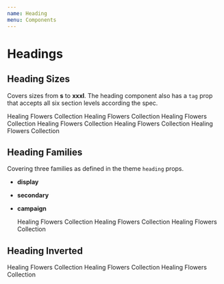 ```yaml
---
name: Heading
menu: Components
---
```



# Headings

## Heading Sizes

Covers sizes from **s** to **xxxl**.
The heading component also has a `tag` prop that accepts all six section levels according the spec.

<Heading as="h1" size="xxl">
  Healing Flowers Collection
</Heading>
<Heading as="h2" size="xl">
  Healing Flowers Collection
</Heading>
<Heading as="h3" size="l">
  Healing Flowers Collection
</Heading>
<Heading as="h4" size="m">
  Healing Flowers Collection
</Heading>
<Heading as="h5" size="s">
  Healing Flowers Collection
</Heading>
<Heading as="h5" size="xs">
  Healing Flowers Collection
</Heading>

## Heading Families

Covering three families as defined in the theme `heading` props.

- **display**
- **secondary**
- **campaign**

  <Heading as="h2" size="xxl">
    Healing Flowers Collection
  </Heading>
  <Heading as="h2" size="xxl" family="secondary">
    Healing Flowers Collection
  </Heading>
  <Heading as="h2" size="xxl" family="campaign">
    Healing Flowers Collection
  </Heading>

## Heading Inverted

<Box bg="corals" p={3}>
  <Heading as="h2" size="xxl" inverted>
    Healing Flowers Collection
  </Heading>
  <Heading as="h2" size="xxl" family="secondary" inverted>
    Healing Flowers Collection
  </Heading>
  <Heading as="h2" size="xxl" family="campaign" inverted>
    Healing Flowers Collection
  </Heading>
</Box>

